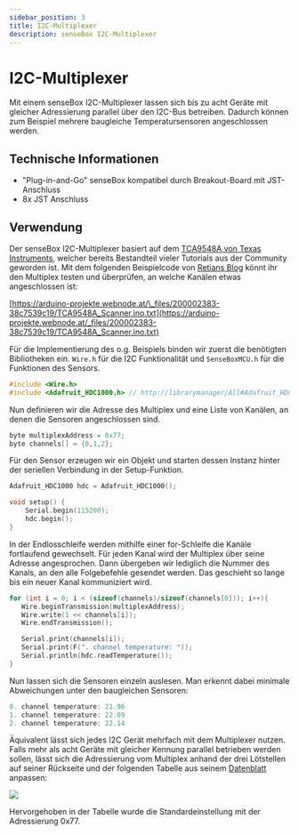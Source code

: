```yaml
---
sidebar_position: 3
title: I2C-Multiplexer
description: senseBox I2C-Multiplexer
---
```



# I2C-Multiplexer

Mit einem senseBox I2C-Multiplexer lassen sich bis zu acht Geräte mit gleicher Adressierung parallel über den I2C-Bus betreiben. Dadurch können zum Beispiel mehrere baugleiche Temperatursensoren angeschlossen werden.

<ImageWithText src={multiplexer} alt="Multiplexer" title="I2C-Multiplexer" />

## Technische Informationen

- "Plug-in-and-Go" senseBox kompatibel durch Breakout-Board mit JST-Anschluss
- 8x JST Anschluss

## Verwendung

Der senseBox I2C-Multiplexer basiert auf dem [TCA9548A von Texas Instruments](http://www.ti.com/product/TCA9548A), welcher bereits Bestandteil vieler Tutorials aus der Community geworden ist. Mit dem folgenden Beispielcode von [Retians Blog](https://arduino-projekte.webnode.at/meine-libraries/i2c-multiplexer-tca9548a/) könnt ihr den Multiplex testen und überprüfen, an welche Kanälen etwas angeschlossen ist:

[https://arduino-projekte.webnode.at/\_files/200002383-38c7539c19/TCA9548A_Scanner.ino.txt](https://arduino-projekte.webnode.at/_files/200002383-38c7539c19/TCA9548A_Scanner.ino.txt)

Für die Implementierung des o.g. Beispiels binden wir zuerst die benötigten Bibliotheken ein. `Wire.h` für die I2C Funktionalität und `SenseBoxMCU.h` für die Funktionen des Sensors.

```cpp
#include <Wire.h>
#include <Adafruit_HDC1000.h> // http://librarymanager/All#Adafruit_HDC1000_Library

```

Nun definieren wir die Adresse des Multiplex und eine Liste von Kanälen, an denen die Sensoren angeschlossen sind.

```cpp
byte multiplexAddress = 0x77;
byte channels[] = {0,1,2};
```

Für den Sensor erzeugen wir ein Objekt und starten dessen Instanz hinter der seriellen Verbindung in der Setup-Funktion.

```cpp
Adafruit_HDC1000 hdc = Adafruit_HDC1000();

void setup() {
    Serial.begin(115200);
    hdc.begin();
}
```

In der Endlosschleife werden mithilfe einer for-Schleife die Kanäle fortlaufend gewechselt. Für jeden Kanal wird der Multiplex über seine Adresse angesprochen. Dann übergeben wir lediglich die Nummer des Kanals, an den alle Folgebefehle gesendet werden. Das geschieht so lange bis ein neuer Kanal kommuniziert wird.

```cpp
for (int i = 0; i < (sizeof(channels)/sizeof(channels[0])); i++){
   Wire.beginTransmission(multiplexAddress);
   Wire.write(1 << channels[i]);
   Wire.endTransmission();

   Serial.print(channels[i]);
   Serial.print(F(". channel temperature: "));
   Serial.println(hdc.readTemperature());
}
```

Nun lassen sich die Sensoren einzeln auslesen. Man erkennt dabei minimale Abweichungen unter den baugleichen Sensoren:

```cpp
0. channel temperature: 21.96
1. channel temperature: 22.09
2. channel temperature: 22.14
```

Äquivalent lässt sich jedes I2C Gerät mehrfach mit dem Multiplexer nutzen. Falls mehr als acht Geräte mit gleicher Kennung parallel betrieben werden sollen, lässt sich die Adressierung vom Multiplex anhand der drei Lötstellen auf seiner Rückseite und der folgenden Tabelle aus seinem [Datenblatt](http://www.ti.com/lit/ds/symlink/tca9548a.pdf) anpassen:

![](/img/hardware-bilder/multiplexer/datasheet_table.png)

Hervorgehoben in der Tabelle wurde die Standardeinstellung mit der Adressierung 0x77.
